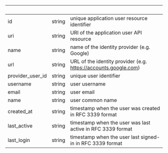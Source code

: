 | &nbsp;           | &nbsp; | &nbsp;                                                          |
| ---------------- | ------ | --------------------------------------------------------------- |
| id               | string | unique application user resource identifier                     |
| uri              | string | URI of the application user API resource                        |
| name             | string | name of the identity provider (e.g. Google)                     |
| url              | string | URL of the identity provider (e.g. https://accounts.google.com) |
| provider_user_id | string | unique user identifier                                          |
| username         | string | user username                                                   |
| email            | string | user email                                                      |
| name             | string | user common name                                                |
| created_at       | string | timestamp when the user was created in RFC 3339 format          |
| last_active      | string | timestamp when the user was last active in RFC 3339 format      |
| last_login       | string | timestamp when the user last signed-in in RFC 3339 format       |
